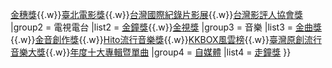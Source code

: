 {{navbox
|name   = 台灣娛樂頒獎典禮
|title  = 台灣影視音頒獎典禮
|group1 = 電影
|list1  = [[金馬獎頒獎典禮|金馬獎]]{{.w}}[[金穗獎]]{{.w}}[[臺北電影獎]]{{.w}}[[台灣國際紀錄片影展]]{{.w}}[[台灣影評人協會|台灣影評人協會獎]]
|group2 = 電視電台
|list2  = [[金鐘獎]]{{.w}}[[金視獎]]
|group3 = 音樂
|list3 =  [[金曲獎]]{{.w}}[[金音創作獎]]{{.w}}[[Hito流行音樂獎]]{{.w}}[[KKBOX風雲榜]]{{.w}}[[臺灣原創流行音樂大獎]]{{.w}}[[中華音樂人交流協會|年度十大專輯暨單曲]]
|group4 = [[自媒體]]
|list4  = [[走鐘獎]]
}}<noinclude>
